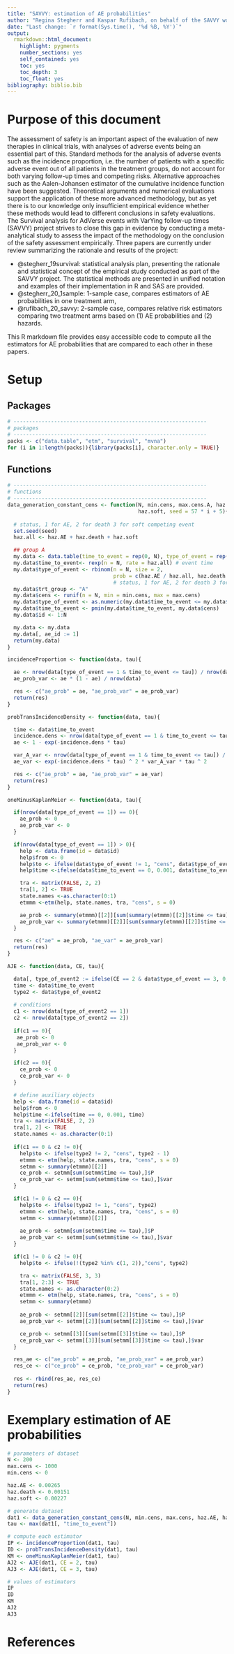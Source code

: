 ```yaml
---
title: "SAVVY: estimation of AE probabilities"
author: "Regina Stegherr and Kaspar Rufibach, on behalf of the SAVVY working group"
date: "Last change: `r format(Sys.time(), '%d %B, %Y')`"
output: 
  rmarkdown::html_document:
    highlight: pygments
    number_sections: yes
    self_contained: yes
    toc: yes
    toc_depth: 3
    toc_float: yes
bibliography: biblio.bib
---
```


# Purpose of this document

The assessment of safety is an important aspect of the evaluation of new therapies in clinical trials, with analyses of adverse events being an essential part of this. Standard methods for the analysis of adverse events such as the incidence proportion, i.e. the number of patients with a specific adverse event out of all patients in the treatment groups, do not account for both varying follow-up times and competing risks. Alternative approaches such as the Aalen-Johansen estimator of the cumulative incidence function have been suggested. Theoretical arguments and numerical evaluations support the application of these more advanced methodology, but as yet there is to our knowledge only insufficient empirical evidence whether these methods would lead to different conclusions in safety evaluations. The Survival analysis for AdVerse events with VarYing follow-up times (SAVVY) project strives to close this gap in evidence by conducting a meta-analytical study to assess the impact of the methodology on the conclusion of the safety assessment empirically. Three papers are currently under review summarizing the rationale and results of the project: 

* @stegherr_19survival: statistical analysis plan, presenting the rationale and statistical concept of the empirical study conducted as part of the SAVVY project. The statistical methods are presented in unified notation and examples of their implementation in R and SAS are provided.
* @stegherr_20_1sample: 1-sample case, compares estimators of AE probabilities in one treatment arm,
* @rufibach_20_savvy: 2-sample case, compares relative risk estimators comparing two treatment arms based on (1) AE probabilities and (2) hazards.

This R markdown file provides easy accessible code to compute all the estimators for AE probabilities that are compared to each other in these papers.

# Setup {.tabset .tabset-fade .tabset-pills}

## Packages

```r
# --------------------------------------------------------------
# packages
# --------------------------------------------------------------
packs <- c("data.table", "etm", "survival", "mvna")    
for (i in 1:length(packs)){library(packs[i], character.only = TRUE)}
```

## Functions

```r
# --------------------------------------------------------------
# functions
# --------------------------------------------------------------
data_generation_constant_cens <- function(N, min.cens, max.cens.A, haz.AE, haz.death,
                                          haz.soft, seed = 57 * i + 5){
  
  # status, 1 for AE, 2 for death 3 for soft competing event
  set.seed(seed)
  haz.all <- haz.AE + haz.death + haz.soft

  ## group A
  my.data <- data.table(time_to_event = rep(0, N), type_of_event = rep(0, N))
  my.data$time_to_event<- rexp(n = N, rate = haz.all) # event time
  my.data$type_of_event <- rbinom(n = N, size = 2, 
                                  prob = c(haz.AE / haz.all, haz.death / haz.all, haz.soft / haz.all)) + 1
                                  # status, 1 for AE, 2 for death 3 for soft competing event
  my.data$trt_group <- "A"
  my.data$cens <- runif(n = N, min = min.cens, max = max.cens)
  my.data$type_of_event <- as.numeric(my.data$time_to_event <= my.data$cens) * my.data$type_of_event
  my.data$time_to_event <- pmin(my.data$time_to_event, my.data$cens)
  my.data$id <- 1:N

  my.data <- my.data
  my.data[, ae_id := 1]
  return(my.data)
}

incidenceProportion <- function(data, tau){

  ae <- nrow(data[type_of_event == 1 & time_to_event <= tau]) / nrow(data)
  ae_prob_var <- ae * (1 - ae) / nrow(data)

  res <- c("ae_prob" = ae, "ae_prob_var" = ae_prob_var)
  return(res)
}

probTransIncidenceDensity <- function(data, tau){

  time <- data$time_to_event
  incidence.dens <- nrow(data[type_of_event == 1 & time_to_event <= tau]) / sum(ifelse(time <= tau, time, tau))
  ae <- 1 - exp(-incidence.dens * tau)

  var_A_var <- nrow(data[type_of_event == 1 & time_to_event <= tau]) / sum(ifelse(time <= tau, time, tau)) ^ 2
  ae_var <- exp(-incidence.dens * tau) ^ 2 * var_A_var * tau ^ 2

  res <- c("ae_prob" = ae, "ae_prob_var" = ae_var)
  return(res)
}

oneMinusKaplanMeier <- function(data, tau){

  if(nrow(data[type_of_event == 1]) == 0){
    ae_prob <- 0
    ae_prob_var <- 0
  }

  if(nrow(data[type_of_event == 1]) > 0){
    help <- data.frame(id = data$id)
    help$from <- 0
    help$to <- ifelse(data$type_of_event != 1, "cens", data$type_of_event)
    help$time <-ifelse(data$time_to_event == 0, 0.001, data$time_to_event)

    tra <- matrix(FALSE, 2, 2)
    tra[1, 2] <- TRUE
    state.names <-as.character(0:1)
    etmmm <-etm(help, state.names, tra, "cens", s = 0)

    ae_prob <- summary(etmmm)[[2]][sum(summary(etmmm)[[2]]$time <= tau),]$P
    ae_prob_var <- summary(etmmm)[[2]][sum(summary(etmmm)[[2]]$time <= tau),]$var
  }

  res <- c("ae" = ae_prob, "ae_var" = ae_prob_var)
  return(res)
}

AJE <- function(data, CE, tau){

  data[, type_of_event2 := ifelse(CE == 2 & data$type_of_event == 3, 0, ifelse(CE == 3 & data$type_of_event == 3, 2, type_of_event))]
  time <- data$time_to_event
  type2 <- data$type_of_event2
  
  # conditions
  c1 <- nrow(data[type_of_event2 == 1])
  c2 <- nrow(data[type_of_event2 == 2])
  
  if(c1 == 0){
   ae_prob <- 0
   ae_prob_var <- 0
  }

  if(c2 == 0){
    ce_prob <- 0
    ce_prob_var <- 0
  }

  # define auxiliary objects
  help <- data.frame(id = data$id)
  help$from <- 0
  help$time <-ifelse(time == 0, 0.001, time)
  tra <- matrix(FALSE, 2, 2)
  tra[1, 2] <- TRUE
  state.names <- as.character(0:1)
  
  if(c1 == 0 & c2 != 0){
    help$to <- ifelse(type2 != 2, "cens", type2 - 1)
    etmmm <- etm(help, state.names, tra, "cens", s = 0)
    setmm <- summary(etmmm)[[2]]
    ce_prob <- setmm[sum(setmm$time <= tau),]$P
    ce_prob_var <- setmm[sum(setmm$time <= tau),]$var
  }

  if(c1 != 0 & c2 == 0){
    help$to <- ifelse(type2 != 1, "cens", type2)
    etmmm <- etm(help, state.names, tra, "cens", s = 0)
    setmm <- summary(etmmm)[[2]]
   
    ae_prob <- setmm[sum(setmm$time <= tau),]$P
    ae_prob_var <- setmm[sum(setmm$time <= tau),]$var
  }

  if(c1 != 0 & c2 != 0){
    help$to <- ifelse(!(type2 %in% c(1, 2)),"cens", type2)

    tra <- matrix(FALSE, 3, 3)
    tra[1, 2:3] <- TRUE
    state.names <- as.character(0:2)
    etmmm <- etm(help, state.names, tra, "cens", s = 0)
    setmm <- summary(etmmm)
   
    ae_prob <- setmm[[2]][sum(setmm[[2]]$time <= tau),]$P
    ae_prob_var <- setmm[[2]][sum(setmm[[2]]$time <= tau),]$var

    ce_prob <- setmm[[3]][sum(setmm[[3]]$time <= tau),]$P
    ce_prob_var <- setmm[[3]][sum(setmm[[3]]$time <= tau),]$var
  }

  res_ae <- c("ae_prob" = ae_prob, "ae_prob_var" = ae_prob_var)
  res_ce <- c("ce_prob" = ce_prob, "ce_prob_var" = ce_prob_var)
  
  res <- rbind(res_ae, res_ce)
  return(res)
}
```


# Exemplary estimation of AE probabilities

```r

# parameters of dataset
N <- 200
max.cens <- 1000
min.cens <- 0

haz.AE <- 0.00265
haz.death <- 0.00151
haz.soft <- 0.00227

# generate dataset
dat1 <- data_generation_constant_cens(N, min.cens, max.cens, haz.AE, haz.death, haz.soft, seed = 2020)
tau <- max(dat1[, "time_to_event"])

# compute each estimator
IP <- incidenceProportion(dat1, tau)
ID <- probTransIncidenceDensity(dat1, tau)
KM <- oneMinusKaplanMeier(dat1, tau)
AJ2 <- AJE(dat1, CE = 2, tau)
AJ3 <- AJE(dat1, CE = 3, tau)

# values of estimators  
IP
ID
KM
AJ2
AJ3
```


# References